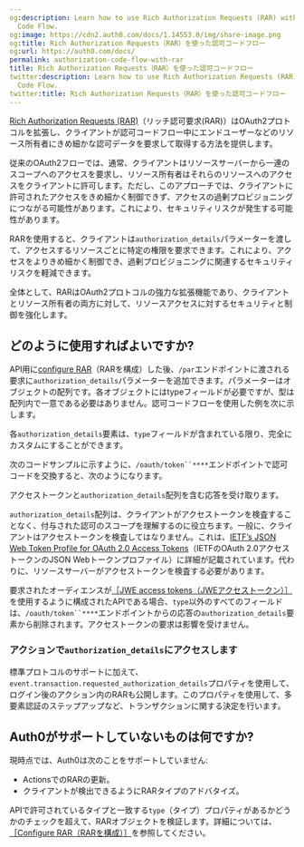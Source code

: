 ```yaml
---
og:description: Learn how to use Rich Authorization Requests (RAR) with the Authorization
  Code Flow.
og:image: https://cdn2.auth0.com/docs/1.14553.0/img/share-image.png
og:title: Rich Authorization Requests（RAR）を使った認可コードフロー
og:url: https://auth0.com/docs/
permalink: authorization-code-flow-with-rar
title: Rich Authorization Requests（RAR）を使った認可コードフロー
twitter:description: Learn how to use Rich Authorization Requests (RAR) with the Authorization
  Code Flow.
twitter:title: Rich Authorization Requests（RAR）を使った認可コードフロー
---
```




[Rich Authorization Requests (RAR)](https://datatracker.ietf.org/doc/html/draft-ietf-oauth-rar)（リッチ認可要求(RAR)）はOAuth2プロトコルを拡張し、クライアントが認可コードフロー中にエンドユーザーなどのリソース所有者にきめ細かな認可データを要求して取得する方法を提供します。

従来のOAuth2フローでは、通常、クライアントはリソースサーバーから一連のスコープへのアクセスを要求し、リソース所有者はそれらのリソースへのアクセスをクライアントに許可します。ただし、このアプローチでは、クライアントに許可されたアクセスをきめ細かく制御できず、アクセスの過剰プロビジョニングにつながる可能性があります。これにより、セキュリティリスクが発生する可能性があります。

RARを使用すると、クライアントは`authorization_details`パラメーターを渡して、アクセスするリソースごとに特定の権限を要求できます。これにより、アクセスをよりきめ細かく制御でき、過剰プロビジョニングに関連するセキュリティリスクを軽減できます。

全体として、RARはOAuth2プロトコルの強力な拡張機能であり、クライアントとリソース所有者の両方に対して、リソースアクセスに対するセキュリティと制御を強化します。

## どのように使用すればよいですか?

API用に[configure RAR](/configure-rich-authorization-requests)（RARを構成）した後、`/par`エンドポイントに渡される要求に`authorization_details`パラメーターを追加できます。パラメーターはオブジェクトの配列です。各オブジェクトにはtypeフィールドが必要ですが、型は配列内で一意である必要はありません。認可コードフローを使用した例を次に示します。



各`authorization_details`要素は、`type`フィールドが含まれている限り、完全にカスタムにすることができます。

次のコードサンプルに示すように、`/oauth/token``****`エンドポイントで認可コードを交換すると、次のようになります。



アクセストークンと`authorization_details`配列を含む応答を受け取ります。



`authorization_details`配列は、クライアントがアクセストークンを検査することなく、付与された認可のスコープを理解するのに役立ちます。一般に、クライアントはアクセストークンを検査してはなりません。これは、[IETF’s JSON Web Token Profile for OAuth 2.0 Access Tokens](https://datatracker.ietf.org/doc/html/rfc9068#name-privacy-considerations)（IETFのOAuth 2.0アクセストークンのJSON Webトークンプロファイル）に詳細が記載されています。代わりに、リソースサーバーがアクセストークンを検査する必要があります。

要求されたオーディエンスが[［JWE access tokens（JWEアクセストークン）］](/security/tokens/json-web-tokens)を使用するように構成されたAPIである場合、`type`以外のすべてのフィールドは、`/oauth/token``****`エンドポイントからの応答の`authorization_details`要素から削除されます。アクセストークンの要求は影響を受けません。



### アクションで`authorization_details`にアクセスします

標準プロトコルのサポートに加えて、`event.transaction.requested_authorization_details`プロパティを使用して、ログイン後のアクション内のRARも公開します。このプロパティを使用して、多要素認証のステップアップなど、トランザクションに関する決定を行います。



## Auth0がサポートしていないものは何ですか?

現時点では、Auth0は次のことをサポートしていません:

* ActionsでのRARの更新。
* クライアントが検出できるようにRARタイプのアドバタイズ。

APIで許可されているタイプと一致する`type`（タイプ）プロパティがあるかどうかのチェックを超えて、RARオブジェクトを検証します。詳細については、[［Configure RAR（RARを構成）］](/configure-rich-authorization-requests)を参照してください。